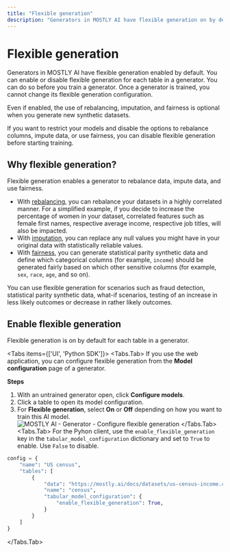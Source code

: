 ```yaml
---
title: "Flexible generation"
description: "Generators in MOSTLY AI have flexible generation on by default. You can use such generators to rebalance your synthetic datasets, use data imputation to replace missing or null values with statistically reliable ones, and generate fair synthetic data."
---
```



# Flexible generation

Generators in MOSTLY AI have flexible generation enabled by default. You can enable or disable flexible generation for each table in a generator. You can do so before you train a generator. Once a generator is trained, you cannot change its flexible generation configuration.

Even if enabled, the use of rebalancing, imputation, and fairness is optional when you generate new synthetic datasets.

If you want to restrict your models and disable the options to rebalance columns, impute data, or use fairness, you can disable flexible generation before starting training.

## Why flexible generation?

Flexible generation enables a generator to rebalance data, impute data, and use fairness.

* With [rebalancing](/synthetic-datasets/rebalance-columns), you can rebalance your datasets in a highly correlated manner. For a simplified example, if you decide to increase the percentage of women in your dataset, correlated features such as female first names, respective average income, respective job titles, will also be impacted.
* With [imputation](/synthetic-datasets/data-imputation), you can replace any null values you might have in your original data with statistically reliable values.
* With [fairness](/synthetic-datasets/fairness), you can generate statistical parity synthetic data and define which categorical columns (for example, `income`) should be generated fairly based on which other sensitive columns (for example, `sex`, `race`, `age`, and so on).

You can use flexible generation for scenarios such as fraud detection, statistical parity synthetic data, what-if scenarios, testing of an increase in less likely outcomes or decrease in rather likely outcomes.

## Enable flexible generation

Flexible generation is on by default for each table in a generator.

<Tabs items={['UI', 'Python SDK']}>
<Tabs.Tab>
If you use the web application, you can configure flexible generation from the **Model configuration** page of a generator.

**Steps**

1. With an untrained generator open, click **Configure models**.
2. Click a table to open its model configuration.
3. For **Flexible generation**, select **On** or **Off** depending on how you want to train this AI model.
    <Image 
        src="/docs/docimages/generators/enable-flexible-generation/flexible-generation-enabled.webp" 
        alt="MOSTLY AI - Generator - Configure flexible generation" 
        width={800} 
        height={150}
    />
</Tabs.Tab>
<Tabs.Tab>
For the Pyhon client, use the `enable_flexible_generation` key in the `tabular_model_configuration` dictionary and set to `True` to enable. Use `False` to disable.
```python filename="python" copy {8}
config = {
    "name": "US census",
    "tables": [
        {
            "data": "https://mostly.ai/docs/datasets/us-census-income.csv.gz",
            "name": "census",
            "tabular_model_configuration": {
                "enable_flexible_generation": True,
            }
        }
    ]
}
```
</Tabs.Tab>
</Tabs>